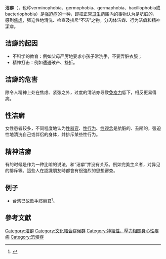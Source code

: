 {{Refimprove|time=2017-06-16T14:07:34+00:00}}
{{Expand|time=2014-05-25}}{{medical}}
'''洁癖'''（{{lang-en|Mysophobia}}，也称verminophobia、germophobia、germaphobia、bacillophobia或bacteriophobia）是[[强迫症|强迫症]]的一种，即把正常[[卫生|卫生]]范围内的事物认为是肮脏的，感到[[焦虑|焦虑]]，强迫性地清洗、检查及排斥“不洁”之物。分肉体洁癖、行为洁癖和精神潔癖。

==洁癖的起因==
* 不科学的教育：例如父母严厉地要求小孩子常洗手，不要弄脏衣服；
* 精神打击：例如遭遇破产、挫折。

==洁癖的危害==
除令人精神上处在焦虑、紧张之外，过度的清洁亦导致[[免疫力|免疫力]]低下，相反更易得病。

==性洁癖==
女性患者较多，不同程度地认为[[性器官|性器官]]、[[人类性行为|性行为]]、[[性观念|性观念]]是肮脏的、丑陋的，强迫性地清洗自己或伴侣的身体，并排斥某些性行为。

==精神洁癖==
有的时候是作为一种比喻的说法，和“洁癖”并没有关系。例如完美主义者，对异见的排斥等。這些人在認識朋友時都會有很強烈的思想審查。

==例子==
*台湾已故歌手[[邓丽君|邓丽君]]<ref>{{Cite web |url=http://ent.qq.com/a/20130127/000099_all.htm |title=查小欣专访邓丽君至交 尽述伊人坎坷情路 |access-date=2017-06-16 |archive-date=2019-12-06 |archive-url=https://web.archive.org/web/20191206201226/https://ent.qq.com/a/20130127/000099_all.htm |dead-url=no }}</ref>。

==參考文獻==
{{reflist}}

[[Category:洁癖|Category:洁癖]]
[[Category:文化結合症候群|Category:文化結合症候群]]
[[Category:神經性、壓力相關身心性疾病|Category:神經性、壓力相關身心性疾病]]
[[Category:恐懼症|Category:恐懼症]]